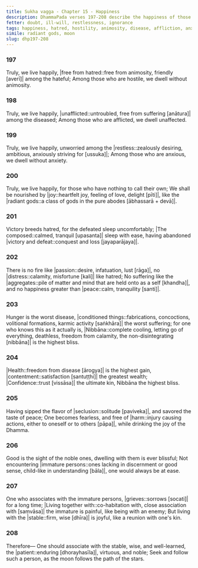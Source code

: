 ```yaml
---
title: Sukha vagga - Chapter 15 - Happiness
description: DhammaPada verses 197-208 describe the happiness of those who live without hatred, affliction, and anxiety, the fire of passion, the worst disease, the highest gain, the highest bliss, the joy of the Dhamma, the association with the wise, and the importance of seeking and following a wise person. 
fetter: doubt, ill-will, restlessness, ignorance
tags: happiness, hatred, hostility, animosity, disease, affliction, anxiety, restlessness, joy, radiant gods, victory, defeat, passion, distress, aggregates, peace, hunger, conditioned things, fabrications, concoctions, volitional formations, karmic activity, health, contentment, satisfaction, confidence, trust, Nibbāna, tranquility, insight, seclusion, solitude, noble ones, immature persons, harm, stable, wise, well-learned, patient, virtuous, moon, stars
simile: radiant gods, moon
slug: dhp197-208
---
```


### 197

Truly, we live happily,
\|free from hatred::free from animosity, friendly [averī]| among the hateful;
Among those who are hostile,
we dwell without animosity.

### 198

Truly, we live happily,
|unafflicted::untroubled, free from suffering [anātura]| among the diseased;
Among those who are afflicted,
we dwell unaffected.

### 199

Truly, we live happily,
unworried among the |restless::zealously desiring, ambitious, anxiously striving for [ussuka]|;
Among those who are anxious,
we dwell without anxiety.

### 200

Truly, we live happily,
for those who have nothing to call their own;
We shall be nourished by |joy::heartfelt joy, feeling of love, delight [pīti]|,
like the \|radiant gods::a class of gods in the pure abodes [ābhassarā + devā]|.

### 201

Victory breeds hatred,
for the defeated sleep uncomfortably;
\|The composed::calmed, tranquil [upasanta]| sleep with ease,
having abandoned \|victory and defeat::conquest and loss [jayaparājaya]|.

### 202

There is no fire like |passion::desire, infatuation, lust [rāga]|,
no |distress::calamity, misfortune [kali]| like hatred;
No suffering like the |aggregates::pile of matter and mind that are held onto as a self [khandha]|,
and no happiness greater than |peace::calm, tranquility [santi]|.

### 203

Hunger is the worst disease,
\|conditioned things::fabrications, concoctions, volitional formations, karmic activity [saṅkhāra]| the worst suffering;
for one who knows this as it actually is,
|Nibbāna::complete cooling, letting go of everything, deathless, freedom from calamity, the non-disintegrating [nibbāna]| is the highest bliss.

### 204

|Health::freedom from disease [ārogya]| is the highest gain,
|contentment::satisfaction [santuṭṭhi]| the greatest wealth;
|Confidence::trust [vissāsa]| the ultimate kin,
Nibbāna the highest bliss.

### 205

Having sipped the flavor of |seclusion::solitude [paviveka]|,
and savored the taste of peace;
One becomes fearless, and free of |harm::injury causing actions, either to oneself or to others [pāpa]|,
while drinking the joy of the Dhamma.

### 206

Good is the sight of the noble ones,
dwelling with them is ever blissful;
Not encountering \|immature persons::ones lacking in discernment or good sense, child-like in understanding [bāla]|,
one would always be at ease.

### 207

One who associates with the immature persons,
|grieves::sorrows [socati]| for a long time;
\|Living together with::co-habitation with, close association with [saṃvāsa]| the immature is painful,
like being with an enemy;
But living with the |stable::firm, wise [dhīra]| is joyful,
like a reunion with one's kin.

### 208

Therefore—
One should associate with the stable, wise, and well-learned,
the |patient::enduring [dhorayhasīla]|, virtuous, and noble;
Seek and follow such a person,
as the moon follows the path of the stars.